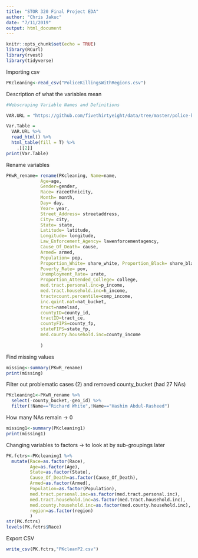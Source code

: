 ```yaml
---
title: "STOR 320 Final Project EDA"
author: "Chris Jakuc"
date: "7/11/2019"
output: html_document
---
```


```r
knitr::opts_chunk$set(echo = TRUE)
library(RCurl)
library(rvest)
library(tidyverse)
```


Importing csv
```r
PKcleaning<-read_csv("PoliceKillingsWithRegions.csv")


```

Description of what the variables mean
```r
#Webscraping Variable Names and Definitions 

VAR.URL = "https://github.com/fivethirtyeight/data/tree/master/police-killings"

Var.Table = 
  VAR.URL %>% 
  read_html() %>% 
  html_table(fill = T) %>% 
    .[[2]]
print(Var.Table)
```

Rename variables
```r
PKwR_rename= rename(PKcleaning, Name=name,
             Age=age,
             Gender=gender,
             Race= raceethnicity,
             Month= month,
             Day= day, 
             Year= year, 
             Street_Address= streetaddress,
             City= city, 
             State= state, 
             Latitude= latitude, 
             Longitude= longitude,
             Law_Enforcement_Agency= lawenforcementagency,
             Cause_Of_Death= cause, 
             Armed= armed, 
             Population= pop, 
             Proportion_White= share_white, Proportion_Black= share_black, Proportion_Hispanic = share_hispanic, 
             Poverty_Rate= pov, 
             Unemployment_Rate= urate, 
             Proportion_Attended_College= college,
             med.tract.personal.inc=p_income,
             med.tract.household.inc=h_income,
             tractvcount.percentile=comp_income,
             inc.quint.nat=nat_bucket,
             tract=namelsad,
             countyID=county_id,
             tractID=tract_ce,
             countyFIPS=county_fp,
             stateFIPS=state_fp,
             med.county.household.inc=county_income
             
             )


```



Find missing values
```r
missing<-summary(PKwR_rename)
print(missing)
```


Filter out problematic cases (2) and removed county_bucket (had 27 NAs)
```r
PKcleaning1<-PKwR_rename %>%
  select(-county_bucket,-geo_id) %>%
  filter(!Name=="Richard White",!Name=="Hashim Abdul-Rasheed")
```

How many NAs remain -> 0
```r
missing1<-summary(PKcleaning1)
print(missing1)
```


Changing variables to factors -> to look at by sub-groupings later
```r
PK.fctrs<-PKcleaning1 %>%
  mutate(Race=as.factor(Race),
         Age=as.factor(Age),
         State=as.factor(State),
         Cause_Of_Death=as.factor(Cause_Of_Death),
         Armed=as.factor(Armed),
         Population=as.factor(Population),
         med.tract.personal.inc=as.factor(med.tract.personal.inc),
         med.tract.household.inc=as.factor(med.tract.household.inc),
         med.county.household.inc=as.factor(med.county.household.inc),
         region=as.factor(region)
         ) 
str(PK.fctrs)
levels(PK.fctrs$Race)
```
Export CSV
```r
write_csv(PK.fctrs,"PKcleanP2.csv")
```




